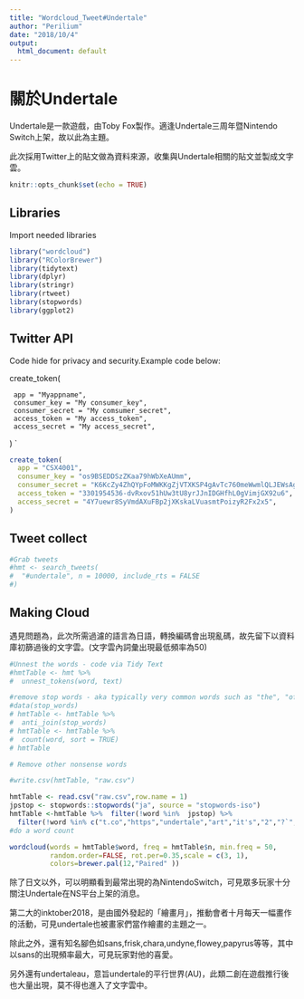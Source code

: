 ```yaml
---
title: "Wordcloud_Tweet#Undertale"
author: "Perilium"
date: "2018/10/4"
output:
  html_document: default
---
```

# 關於Undertale
Undertale是一款遊戲，由Toby Fox製作。適逢Undertale三周年暨Nintendo Switch上架，故以此為主題。

此次採用Twitter上的貼文做為資料來源，收集與Undertale相關的貼文並製成文字雲。 
```r
knitr::opts_chunk$set(echo = TRUE)

```

## Libraries
Import needed libraries
```r
library("wordcloud")
library("RColorBrewer")
library(tidytext)
library(dplyr)
library(stringr)
library(rtweet)
library(stopwords)
library(ggplot2)
```

## Twitter API
  Code hide for privacy and security.Example code below:  

create_token(  

     app = "Myappname",  
     consumer_key = "My consumer_key",  
     consumer_secret = "My comsumer_secret",  
     access_token = "My access_token",  
     access_secret = "My access_secret",  
)
`
```r
create_token(
  app = "CSX4001",
  consumer_key = "os9BSEDDSzZKaa79hWbXeAUmm",
  consumer_secret = "K6KcZy4ZhQYpFoMWKKgZjVTXKSP4gAvTc760meWwmlQLJEWsAg",
  access_token = "3301954536-dvRxov51hUw3tU8yrJJnIDGHfhL0gVimjGX92u6",
  access_secret = "4Y7uewr8SyVmdAXuFBp2jXKskaLVuasmtPoizyR2Fx2x5",
)
```

## Tweet collect
```r
#Grab tweets
#hmt <- search_tweets(
#  "#undertale", n = 10000, include_rts = FALSE
#)
```

## Making Cloud
遇見問題為，此次所需過濾的語言為日語，轉換編碼會出現亂碼，故先留下以資料庫初篩過後的文字雲。(文字雲內詞彙出現最低頻率為50)
```r

#Unnest the words - code via Tidy Text
#hmtTable <- hmt %>% 
#  unnest_tokens(word, text)

#remove stop words - aka typically very common words such as "the", "of" etc
#data(stop_words)
# hmtTable <- hmtTable %>%
#  anti_join(stop_words)
# hmtTable <- hmtTable %>%
#  count(word, sort = TRUE) 
# hmtTable
```

```r
# Remove other nonsense words

#write.csv(hmtTable, "raw.csv")

hmtTable <- read.csv("raw.csv",row.name = 1)
jpstop <- stopwords::stopwords("ja", source = "stopwords-iso")
hmtTable <-hmtTable %>%  filter(!word %in%  jpstop) %>%
  filter(!word %in% c("t.co","https","undertale","art","it's","2","?`","3","day","1","de",'さん','した','<U+306E>','<U+3063>','<U+3063><U+3066>','<U+30A2><U+30F3><U+30C0><U+30FC>','<U+30C6><U+30FC><U+30EB>','<U+305F><U+3044>','描','U+7E4B><U+304C><U+308A>','好<U+304D>','<U+7E4B><U+304C><U+308A>','<U+30EB><U+30FC><U+30C8>','<U+307E>','<U+307F>','<U+30B2><U+30FC><U+30E0>','<U+30B5><U+30F3><U+30BA>','<U+30D5><U+30EA>','<U+3088>','<U+3061><U+3083><U+3093>','<U+30A2><U+30F3><U+30C0>','見','10','5','目','<U+3051><U+3069>','<U+30AD><U+30E3><U+30E9>','<U+305F><U+3089>','<U+308A>','<U+304F>','<U+30B9><U+30AF>','<U+7D75>描<U+304D>','<U+7D75>','<U+3066><U+3044>','<U+306D>','el','<U+5B9F>況','<U+3057><U+307E>','<U+30A4><U+30E9><U+30B9><U+30C8>','版','<U+30AF><U+30EA><U+30A2>','<U+30FC>','4','日','<U+3044><U+3044>','<U+308B>','8','la','人','中'))
#do a word count

```

```r
wordcloud(words = hmtTable$word, freq = hmtTable$n, min.freq = 50,
          random.order=FALSE, rot.per=0.35,scale = c(3, 1),
          colors=brewer.pal(12,"Paired" ))
```

除了日文以外，可以明顯看到最常出現的為NintendoSwitch，可見眾多玩家十分關注Undertale在NS平台上架的消息。

第二大的inktober2018，是由國外發起的「繪畫月」，推動會者十月每天一幅畫作的活動，可見undertale也被畫家們當作繪畫的主題之一。

除此之外，還有知名腳色如sans,frisk,chara,undyne,flowey,papyrus等等，其中以sans的出現頻率最大，可見玩家對他的喜愛。

另外還有undertaleau，意旨undertale的平行世界(AU)，此類二創在遊戲推行後也大量出現，莫不得也進入了文字雲中。

